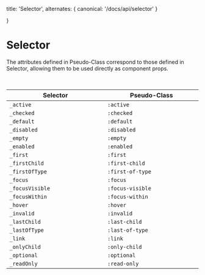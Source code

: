   title: 'Selector',
  alternates: {
    canonical: '/docs/api/selector'
  }

}

# Selector

The attributes defined in Pseudo-Class correspond to those defined in Selector, allowing them to be used directly as component props.

<br />

<table>
  <thead>
    <tr>
      <th width="300px">Selector</th>
      <th width="300px">Pseudo-Class</th>
    </tr>
  </thead>
  <tbody>
    <tr>
      <td>
        <code>_active</code>
      </td>
      <td>
        <code>:active</code>
      </td>
    </tr>
    <tr>
      <td>
        <code>_checked</code>
      </td>
      <td>
        <code>:checked</code>
      </td>
    </tr>
    <tr>
      <td>
        <code>_default</code>
      </td>
      <td>
        <code>:default</code>
      </td>
    </tr>
    <tr>
      <td>
        <code>_disabled</code>
      </td>
      <td>
        <code>:disabled</code>
      </td>
    </tr>
    <tr>
      <td>
        <code>_empty</code>
      </td>
      <td>
        <code>:empty</code>
      </td>
    </tr>
    <tr>
      <td>
        <code>_enabled</code>
      </td>
      <td>
        <code>:enabled</code>
      </td>
    </tr>
    <tr>
      <td>
        <code>_first</code>
      </td>
      <td>
        <code>:first</code>
      </td>
    </tr>
    <tr>
      <td>
        <code>_firstChild</code>
      </td>
      <td>
        <code>:first-child</code>
      </td>
    </tr>
    <tr>
      <td>
        <code>_firstOfType</code>
      </td>
      <td>
        <code>:first-of-type</code>
      </td>
    </tr>
    <tr>
      <td>
        <code>_focus</code>
      </td>
      <td>
        <code>:focus</code>
      </td>
    </tr>
    <tr>
      <td>
        <code>_focusVisible</code>
      </td>
      <td>
        <code>:focus-visible</code>
      </td>
    </tr>
    <tr>
      <td>
        <code>_focusWithin</code>
      </td>
      <td>
        <code>:focus-within</code>
      </td>
    </tr>
    <tr>
      <td>
        <code>_hover</code>
      </td>
      <td>
        <code>:hover</code>
      </td>
    </tr>
    <tr>
      <td>
        <code>_invalid</code>
      </td>
      <td>
        <code>:invalid</code>
      </td>
    </tr>
    <tr>
      <td>
        <code>_lastChild</code>
      </td>
      <td>
        <code>:last-child</code>
      </td>
    </tr>
    <tr>
      <td>
        <code>_lastOfType</code>
      </td>
      <td>
        <code>:last-of-type</code>
      </td>
    </tr>
    <tr>
      <td>
        <code>_link</code>
      </td>
      <td>
        <code>:link</code>
      </td>
    </tr>
    <tr>
      <td>
        <code>_onlyChild</code>
      </td>
      <td>
        <code>:only-child</code>
      </td>
    </tr>
    <tr>
      <td>
        <code>_optional</code>
      </td>
      <td>
        <code>:optional</code>
      </td>
    </tr>
    <tr>
      <td>
        <code>_readOnly</code>
      </td>
      <td>
        <code>:read-only</code>
      </td>
    </tr>
  </tbody>
</table>
